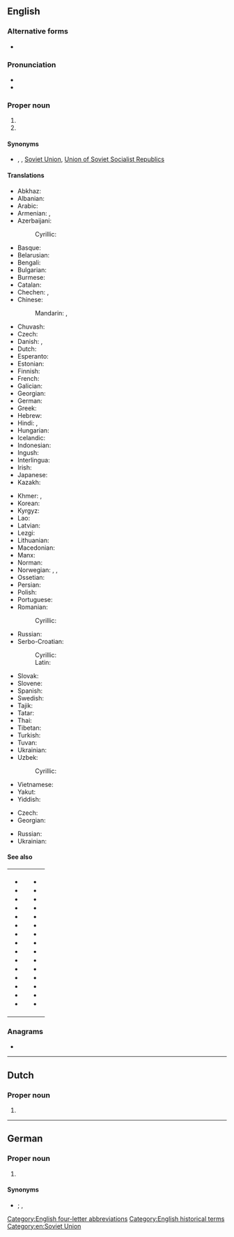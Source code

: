 {{also|U.S.S.R.}}
==English==
{{wikipedia}}

===Alternative forms===
* {{l|en|U.S.S.R.}}

===Pronunciation===
* {{IPA|en|/ˌju.ɛs.ɛsˈɑ(ɹ)/}}
* {{audio|en|en-us-USSR.ogg|Audio (US)}}

===Proper noun===
{{en-proper noun}}

# {{initialism of|en|Union of Soviet Socialist Republics}}
# {{initialism of|en|Ukrainian Soviet Socialist Republic}}

====Synonyms====
* {{sense|Union of Soviet Socialist Republics}} {{l|en|CCCP}}, {{l|en|Russia}} {{qualifier|loosely}}, [[Soviet Union]], [[Union of Soviet Socialist Republics]]

====Translations====
{{trans-top|Union of Soviet Socialist Republics}}
* Abkhaz: {{t-needed|ab}}
* Albanian: {{t|sq|BRSS}}
* Arabic: {{t|ar|اَلاِتِّحَاد اَلسُّوفْيَاتِيّ|m|tr=al-ittiḥād al-suvyātiyy}}
* Armenian: {{t+|hy|ՍՍՀՄ}}, {{t+|hy|ԽՍՀՄ}}
* Azerbaijani: {{t|az|SSRİ}}
*: Cyrillic: {{t|az|ССРИ|sc=Cyrl}}
* Basque: {{t+|eu|SESB}}
* Belarusian: {{t|be|СССР|m}}
* Bengali: {{t|bn|সোভিয়েত ইউনিয়ন|sc=Beng}}
* Bulgarian: {{t|bg|СССР|m}}
* Burmese: {{t|my|ဆိုဗီယက်ယူနီယံ|sc=Mymr}}
* Catalan: {{t+|ca|URSS|f}}
* Chechen: {{t|ce|СССР}}, {{t|ce|ССРС}}
* Chinese:
*: Mandarin: {{t+|cmn|蘇聯|sc=Hani}}, {{t+|cmn|苏联|tr=Sūlián|sc=Hani}}
* Chuvash: {{t|cv|СССР}}
* Czech: {{t+|cs|SSSR|m}}
* Danish: {{t|da|USSR}}, {{t|da|SSSR}}
* Dutch: {{t|nl|USSR|f}}
* Esperanto: {{t|eo|USSR}}
* Estonian: {{t|et|NSVL}}
* Finnish: {{t+|fi|SNTL}}
* French: {{t+|fr|URSS|f}}
* Galician: {{t|gl|URSS|f}}
* Georgian: {{t+|ka|სსრკ|sc=Geor}}
* German: {{t+|de|UdSSR|f}}
* Greek: {{t+|el|ΕΣΣΔ|f}}
* Hebrew: {{t|he|ברית המועצות|f|tr=brit ha-mu'atsot|sc=Hebr}}
* Hindi: {{t|hi|सोवियत संघ}}, {{t|hi|सोवियत यूनियन}}
* Hungarian: {{t+|hu|SZSZKSZ}}
* Icelandic: {{t|is|Sovétríkin}}
* Indonesian: {{t|id|Uni Soviet}}
* Ingush: {{t|inh|СССР}}
* Interlingua: {{t|ia|URSS}}
* Irish: {{t|ga|APSS}}
* Japanese: {{t+|ja|ソ連|tr=それん, Soren}}
* Kazakh: {{t|kk|КСРО}}
{{trans-mid}}
* Khmer: {{t|km|ស.ស.ស.ស|tr=S.S.S.S.|sc=Khmr}}, {{t|km|សហភាពសូវៀត|tr=sahapʰiep sooviet|sc=Khmr}}
* Korean: {{t|ko|^소련}}
* Kyrgyz: {{t|ky|ССРС}}
* Lao: {{t|lo|ສະຫະພາບໂຊວຽດ}}
* Latvian: {{t|lv|PSRS}}
* Lezgi: {{t|lez|ССРГ}}
* Lithuanian: {{t+|lt|TSRS}}
* Macedonian: {{t+|mk|СССР|m}}
* Manx: {{t|gv|UPSS}}
* Norman: {{t|nrf|URSS|f}} {{qualifier|Jersey}}
* Norwegian: {{t|no|Sovjetunionen}}, {{t|no|USSR}}, {{t|no|SSSR}}
* Ossetian: {{t|os|ССРЦ}}
* Persian: {{t|fa|اتحاد شوروی|tr=ettehâd-e šuravi|sc=fa-Arab}}
* Polish: {{t+|pl|ZSRR|m-in}}
* Portuguese: {{t+|pt|URSS|f}}
* Romanian: {{t|ro|URSS|f}}
*: Cyrillic: {{t|ro|УРСС|f|sc=Cyrl}}
* Russian: {{t+|ru|СССР|m}}
* Serbo-Croatian:
*: Cyrillic: {{t|sh|СССР|m|sc=Cyrl}}
*: Latin: {{t|sh|SSSR|m}}
* Slovak: {{t+|sk|ZSSR|m}}
* Slovene: {{t+|sl|ZSSR|f}}
* Spanish: {{t+|es|URSS|f}}
* Swedish: {{t+|sv|USSR}}
* Tajik: {{t+|tg|Иттиҳоди Шӯравӣ}}
* Tatar: {{t|tt|СССР|m}}
* Thai: {{t|th|สหภาพโซเวียต}}
* Tibetan: {{t-needed|bo}}
* Turkish: {{t+|tr|SSCB}}
* Tuvan: {{t|tyv|ССРЭ}}
* Ukrainian: {{t|uk|СРСР|m}}
* Uzbek: {{t|uz|SSRY}}
*: Cyrillic: {{t|uz|ССPИ|sc=Cyrl}}
* Vietnamese: {{t|vi|Liên Xô}}
* Yakut: {{t|sah|ССРС}}
* Yiddish: {{t|yi|ראַטןפֿאַרבאַנד|m|sc=Hebr}}
{{trans-bottom}}

{{trans-top|Ukrainian Soviet Socialist Republic}}
* Czech: {{t+|cs|USSR|f}}
* Georgian: {{t|ka|უსსრ}}
{{trans-mid}}
* Russian: {{t+|ru|УССР|f}}
* Ukrainian: {{t|uk|УРСР|f}}
{{trans-bottom}}

====See also====
{| width="275px"
|-
| valign="top" |
* {{l|en|Armenian SSR}}
* {{l|en|Azerbaijan SSR}}
* {{l|en|Byelorussian SSR}}
* {{l|en|Estonian SSR}}
* {{l|en|Georgian SSR}}
* {{l|en|Kazakh SSR}}
* {{l|en|Kyrgyz SSR}}
* {{l|en|Latvian SSR}}
* {{l|en|Lithuanian SSR}}
* {{l|en|Moldavian SSR}}
* {{l|en|Russian SFSR}}
* {{l|en|Tajik SSR}}
* {{l|en|Turkmen SSR}}
* {{l|en|Ukrainian SSR}}
* {{l|en|Uzbek SSR}}
| valign="top" |
* {{l|en|Armenia}}
* {{l|en|Azerbaijan}}
* {{l|en|Belarus}}
* {{l|en|Estonia}}
* {{l|en|Georgia}}
* {{l|en|Kazakhstan}}
* {{l|en|Kyrgyzstan}}
* {{l|en|Latvia}}
* {{l|en|Lithuania}}
* {{l|en|Moldova}}
* {{l|en|Russia}}
* {{l|en|Tajikistan}}
* {{l|en|Turkmenistan}}
* {{l|en|Ukraine}}
* {{l|en|Uzbekistan}}
|}

===Anagrams===
* {{anagrams|en|a=rssu|Russ|Russ.|SRUs}}

[[Category:English four-letter abbreviations]]
[[Category:English historical terms]]
[[Category:en:Soviet Union]]

----

==Dutch==

===Proper noun===
{{nl-proper noun}}

# {{initialism of|nl|Unie van Socialistische Sovjetrepublieken}}

----

==German==
{{wikipedia|lang=de}}

===Proper noun===
{{de-proper noun|f}}

# {{initialism of|de|Ukrainische Sozialistische Sowjetrepublik||[[Ukrainian Soviet Socialist Republic]]}}

====Synonyms====
* {{q|Alternative initialism}} {{l|de|UkrSSR}}; {{l|de|Sowjetukraine}}, {{l|de|Sowjet-Ukraine||[[Soviet Ukraine]]}}